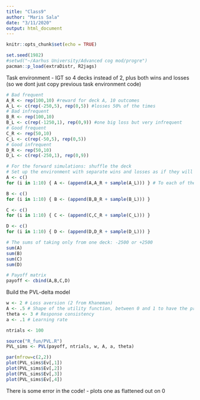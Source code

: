 ```yaml
---
title: "Class9"
author: "Maris Sala"
date: "3/11/2020"
output: html_document
---
```


```r
knitr::opts_chunk$set(echo = TRUE)
```

```r
set.seed(1982)
#setwd("~/Aarhus University/Advanced cog mod/progre")
pacman::p_load(extraDistr, R2jags)
```

Task environment - IGT so 4 decks instead of 2, plus both wins and losses (so we dont just copy previous task environment code)

```r
# Bad frequent
A_R <- rep(100,10) #reward for deck A, 10 outcomes
A_L <- c(rep(-250,5), rep(0,5)) #losses 50% of the times
# Bad infrequent
B_R <- rep(100,10)
B_L <- c(rep(-1250,1), rep(0,9)) #one big loss but very infrequent
# Good frequent
C_R <- rep(50,10)
C_L <- c(rep(-50,5), rep(0,5))
# Good infrequent
D_R <- rep(50,10)
D_L <- c(rep(-250,1), rep(0,9))

# For the forward simulations: shuffle the deck
# Set up the environment with separate wins and losses as if they will be presented separately to the participants
A <- c()
for (i in 1:10) { A <- (append(A,A_R + sample(A_L))) } # To each of the 4 decks, adds losses and rewards together

B <- c()
for (i in 1:10) { B <- (append(B,B_R + sample(B_L))) }

C <- c()
for (i in 1:10) { C <- (append(C,C_R + sample(C_L))) }

D <- c()
for (i in 1:10) { D <- (append(D,D_R + sample(D_L))) }

# The sums of taking only from one deck: -2500 or +2500
sum(A)
sum(B)
sum(C)
sum(D)

# Payoff matrix
payoff <- cbind(A,B,C,D)
```

Build the PVL-delta model
```r
w <- 2 # Loss aversion (2 from Khaneman)
A <- .5 # Shape of the utility function, between 0 and 1 to have the proper shape
theta <- 3 # Response consistency
a <- .1 # Learning rate

ntrials <- 100

source("R_fun/PVL.R")
PVL_sims <- PVL(payoff, ntrials, w, A, a, theta)

par(mfrow=c(2,2))
plot(PVL_sims$Ev[,1])
plot(PVL_sims$Ev[,2])
plot(PVL_sims$Ev[,3])
plot(PVL_sims$Ev[,4])
```

There is some error in the code! - plots one as flattened out on 0
